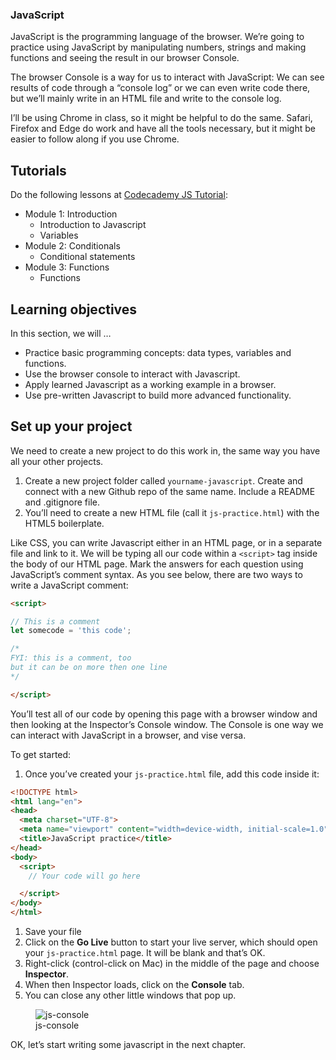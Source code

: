### JavaScript

JavaScript is the programming language of the browser. We're going to practice using JavaScript by manipulating numbers, strings and making functions and seeing the result in our browser Console.

The browser Console is a way for us to interact with JavaScript: We can see results of code through a "console log" or we can even write code there, but we'll mainly write in an HTML file and write to the console log.

I'll be using Chrome in class, so it might be helpful to do the same. Safari, Firefox and Edge do work and have all the tools necessary, but it might be easier to follow along if you use Chrome.

## Tutorials


Do the following lessons at [Codecademy JS Tutorial](https://www.codecademy.com/learn/introduction-to-javascript):

- Module 1: Introduction
  - Introduction to Javascript
  - Variables
- Module 2: Conditionals
  - Conditional statements
- Module 3: Functions
  - Functions

## Learning objectives

In this section, we will ...

- Practice basic programming concepts: data types, variables and functions.
- Use the browser console to interact with Javascript.
- Apply learned Javascript as a working example in a browser.
- Use pre-written Javascript to build more advanced functionality.

## Set up your project

We need to create a new project to do this work in, the same way you have all your other projects.

1. Create a new project folder called `yourname-javascript`. Create and connect with a new Github repo of the same name. Include a README and .gitignore file.
1. You'll need to create a new HTML file (call it `js-practice.html`) with the HTML5 boilerplate.

Like CSS, you can write Javascript either in an HTML page, or in a separate file and link to it. We will be typing all our code within a `<script>` tag inside the body of our HTML page. Mark the answers for each question using JavaScript's comment syntax. As you see below, there are two ways to write a JavaScript comment:

```html
<script>

// This is a comment
let somecode = 'this code';

/*
FYI: this is a comment, too
but it can be on more then one line
*/

</script>
```

You'll test all of our code by opening this page with a browser window and then looking at the Inspector's Console window. The Console is one way we can interact with JavaScript in a browser, and vise versa.

To get started:

1. Once you've created your `js-practice.html` file, add this code inside it:

```html
<!DOCTYPE html>
<html lang="en">
<head>
  <meta charset="UTF-8">
  <meta name="viewport" content="width=device-width, initial-scale=1.0">
  <title>JavaScript practice</title>
</head>
<body>
  <script>
    // Your code will go here

  </script>
</body>
</html>
```

1. Save your file
1. Click on the **Go Live** button to start your live server, which should open your `js-practice.html` page. It will be blank and that's OK.
1. Right-click (control-click on Mac) in the middle of the page and choose **Inspector**.
1. When then Inspector loads, click on the **Console** tab.
1. You can close any other little windows that pop up.

![js-console](images/js-console.gif)

OK, let's start writing some javascript in the next chapter.

